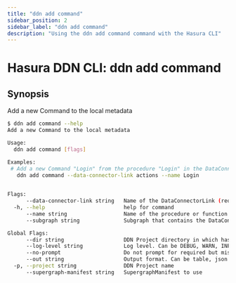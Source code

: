```yaml
---
title: "ddn add command"
sidebar_position: 2
sidebar_label: "ddn add command"
description: "Using the ddn add command command with the Hasura CLI"
---
```


# Hasura DDN CLI: ddn add command

## Synopsis
Add a new Command to the local metadata

```bash
$ ddn add command --help
Add a new Command to the local metadata

Usage:
  ddn add command [flags]

Examples:
 # Add a new Command "Login" from the procedure "Login" in the DataConnectorLink "actions"
   ddn add command --data-connector-link actions --name Login
	 

Flags:
      --data-connector-link string   Name of the DataConnectorLink (required)
  -h, --help                         help for command
      --name string                  Name of the procedure or function to add as the Command (required)
      --subgraph string              Subgraph that contains the DataConnectorLink

Global Flags:
      --dir string                   DDN Project directory in which hasura.yaml is present (default ".")
      --log-level string             Log level. Can be DEBUG, WARN, INFO, ERROR, or FATAL. (default "INFO")
      --no-prompt                    Do not prompt for required but missing flags
      --out string                   Output format. Can be table, json or yaml. (default "table")
  -p, --project string               DDN Project name
      --supergraph-manifest string   SupergraphManifest to use
```

